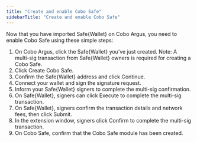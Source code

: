 ```yaml
---
title: "Create and enable Cobo Safe"
sidebarTitle: "Create and enable Cobo Safe"
---
```



Now that you have imported Safe&#123;Wallet&#125; on Cobo Argus, you need to enable Cobo Safe using these simple steps:

1. On Cobo Argus, click the Safe&#123;Wallet&#125; you’ve just created. Note: A multi-sig transaction from Safe&#123;Wallet&#125; owners is required for creating a Cobo Safe.
2. Click Create Cobo Safe.
3. Confirm the Safe&#123;Wallet&#125; address and click Continue.
4. Connect your wallet and sign the signature request.
5. Inform your Safe&#123;Wallet&#125; signers to complete the multi-sig confirmation.
6. On Safe&#123;Wallet&#125;, signers can click Execute to complete the multi-sig transaction.
7. On Safe&#123;Wallet&#125;, signers confirm the transaction details and network fees, then click Submit.
8. In the extension window, signers click Confirm to complete the multi-sig transaction.
9. On Cobo Safe, confirm that the Cobo Safe module has been created.
